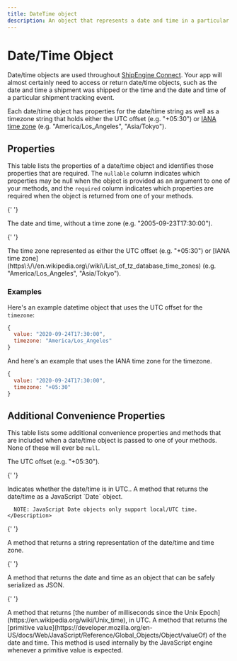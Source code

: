 ```yaml
---
title: DateTime object
description: An object that represents a date and time in a particular time zone.
---
```


# Date/Time Object

Date/time objects are used throughout [ShipEngine Connect](./../index.mdx). Your app will almost certainly need to
access or return date/time objects, such as the date and time a shipment was shipped or the time and the date and time of a particular shipment tracking event.

Each date/time object has properties for the date/time string as well as a timezone string that holds either the UTC offset (e.g. "+05:30")
or [IANA time zone](https://en.wikipedia.org/wiki/List_of_tz_database_time_zones) (e.g. "America/Los_Angeles", "Asia/Tokyo").

## Properties

This table lists the properties of a date/time object and identifies those properties that are required. The `nullable`
column indicates which properties may be null when the object is provided as an argument to one of your methods, and the `required`
column indicates which properties are required when the object is returned from one of your methods.

<Reference>

{' '}

<Field name="value" type="string" required={true} nullable={false}>
  <Description>
    The date and time, without a time zone (e.g. "2005-09-23T17:30:00").
  </Description>
</Field>

{' '}

<Field name="timeZone" type="string" required={true}>
  <Description>
    The time zone represented as either the UTC offset (e.g. "+05:30") or [IANA
    time
    zone](https\:\/\/en.wikipedia.org\/wiki\/List_of_tz_database_time_zones)
    (e.g. "America/Los_Angeles", "Asia/Tokyo").
  </Description>
</Field>

</Reference>

### Examples

Here's an example datetime object that uses the UTC offset for the `timezone`:

```javascript
{
  value: "2020-09-24T17:30:00",
  timezone: "America/Los_Angeles"
}
```

And here's an example that uses the IANA time zone for the timezone.

```javascript
{
  value: "2020-09-24T17:30:00",
  timezone: "+05:30"
}
```

## Additional Convenience Properties

This table lists some additional convenience properties and methods that are included when a date/time object is
passed to one of your methods. None of these will ever be `null`.

<Reference>
  <Field name="offset" type="string" >
    <Description>
      The UTC offset (e.g. "+05:30").
    </Description>
  </Field>

{' '}

<Field name="isUTC" type="boolean">
  <Description>Indicates whether the date/time is in UTC..</Description>
</Field>

  <Field name="toDate()" type="method" >
    <Description>
      A method that returns the date/time as a JavaScript `Date` object.

      NOTE: JavaScript Date objects only support local/UTC time.
    </Description>

  </Field>

{' '}

<Field name="toString()" type="method">
  <Description>
    A method that returns a string representation of the date/time and time
    zone.
  </Description>
</Field>

{' '}

<Field name="toJSON()" type="method">
  <Description>
    A method that returns the date and time as an object that can be safely
    serialized as JSON.
  </Description>
</Field>

{' '}

<Field name="getTime()" type="method">
  <Description>
    A method that returns [the number of milliseconds since the Unix
    Epoch](https://en.wikipedia.org/wiki/Unix_time), in UTC.
  </Description>
</Field>

  <Field name="valueOf()" type="method">
    <Description>
      A method that returns the [primitive value](https://developer.mozilla.org/en-US/docs/Web/JavaScript/Reference/Global_Objects/Object/valueOf)
      of the date and time. This method is used internally by the JavaScript engine whenever a primitive value is expected.
    </Description>
  </Field>
</Reference>

